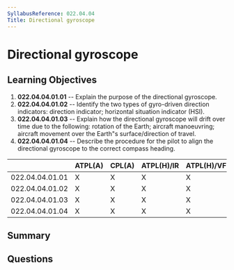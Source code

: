 ```yaml
---
SyllabusReference: 022.04.04
Title: Directional gyroscope
---
```


# Directional gyroscope

## Learning Objectives

1. **022.04.04.01.01** -- Explain the purpose of the directional gyroscope.
2. **022.04.04.01.02** -- Identify the two types of gyro-driven direction
   indicators: direction indicator; horizontal situation indicator (HSI).
3. **022.04.04.01.03** -- Explain how the directional gyroscope will drift over
   time due to the following: rotation of the Earth; aircraft manoeuvring;
   aircraft movement over the Earth"s surface/direction of travel.
4. **022.04.04.01.04** -- Describe the procedure for the pilot to align the
   directional gyroscope to the correct compass heading.

|                 | ATPL(A) | CPL(A) | ATPL(H)/IR | ATPL(H)/VFR | CPL(H) | IR  | CBIR(A) |
| --------------- | ------- | ------ | ---------- | ----------- | ------ | --- | ------- |
| 022.04.04.01.01 | X       | X      | X          | X           | X      | X   | X       |
| 022.04.04.01.02 | X       | X      | X          | X           | X      | X   | X       |
| 022.04.04.01.03 | X       | X      | X          | X           | X      | X   |         |
| 022.04.04.01.04 | X       | X      | X          | X           | X      | X   |         |

## Summary

## Questions
